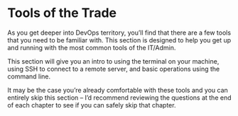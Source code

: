 # Tools of the Trade  {#sec-tools}

As you get deeper into DevOps territory, you'll find that there are a
few tools that you need to be familiar with. This section is designed to
help you get up and running with the most common tools of the IT/Admin.

This section will give you an intro to using the terminal on your
machine, using SSH to connect to a remote server, and basic operations
using the command line.

It may be the case you're already comfortable with these tools and you
can entirely skip this section -- I'd recommend reviewing the questions
at the end of each chapter to see if you can safely skip that chapter.
